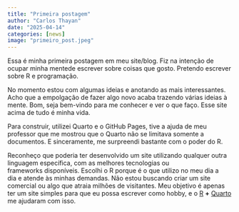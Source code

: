```yaml
---
title: "Primeira postagem"
author: "Carlos Thayan"
date: "2025-04-14"
categories: [news]
image: "primeiro_post.jpeg"
---
```


Essa é minha primeira postagem em meu site/blog. Fiz na intenção de ocupar minha mentede escrever sobre coisas que gosto. Pretendo escrever sobre R e programação.

No momento estou com algumas ideias e anotando as mais interessantes. Acho que a empolgação de fazer algo novo acaba trazendo várias ideias à mente. Bom, seja bem-vindo para me conhecer e ver o que faço. Esse site acima de tudo é minha vida.

Para construir, utilizei Quarto e o GitHub Pages, tive a ajuda de meu professor que me mostrou que o Quarto não se limitava somente a documentos. E sinceramente, me surpreendi bastante com o poder do R.

Reconheço que poderia ter desenvolvido um site utilizando qualquer outra linguagem específica, com as melhores tecnologias ou frameworks disponíveis. Escolhi o R porque é o que utilizo no meu dia a dia e atende às minhas demandas. Não estou buscando criar um site comercial ou algo que atraia milhões de visitantes. Meu objetivo é apenas ter um site simples para que eu possa escrever como hobby, e o [R](https://www.r-project.org/){target="_blank"} **+** [Quarto](https://quarto.org/docs/computations/r.html#output-formats){target="_blank"} me ajudaram com isso.
